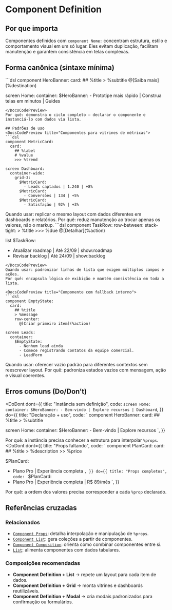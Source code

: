 # Component Definition
## Por que importa
Componentes definidos com `component Nome:` concentram estrutura, estilo e comportamento visual em um só lugar. Eles evitam duplicação, facilitam manutenção e garantem consistência em telas complexas.

## Forma canônica (sintaxe mínima)
<DocsCodePreview title="Definição e instância básica">
```dsl
component HeroBanner:
  card:
    ## %title
    > %subtitle
    @[Saiba mais](%destination)

screen Home:
  container:
    $HeroBanner:
      - Prototipe mais rápido | Construa telas em minutos | Guides
```
</DocsCodePreview>
Por quê: demonstra o ciclo completo — declarar o componente e instanciá-lo com dados via lista.

## Padrões de uso
<DocsCodePreview title="Componentes para vitrines de métricas">
```dsl
component MetricCard:
  card:
    ## %label
    # %value
    >>> %trend

screen Dashboard:
  container-wide:
    grid-3:
      $MetricCard:
        - Leads captados | 1.240 | +8%
      $MetricCard:
        - Conversões | 134 | +5%
      $MetricCard:
        - Satisfação | 92% | +3%
```
</DocsCodePreview>
Quando usar: replicar o mesmo layout com dados diferentes em dashboards e relatórios.
Por quê: reduz manutenção ao trocar apenas os valores, não o markup.

<DocsCodePreview title="Componente para linhas de lista">
```dsl
component TaskRow:
  row-between:
    stack-tight:
      > %title
      >>> %due
    @[Detalhar](%action)

list $TaskRow:
  - Atualizar roadmap | Até 22/09 | show:roadmap
  - Revisar backlog | Até 24/09 | show:backlog
```
</DocsCodePreview>
Quando usar: padronizar linhas de lista que exigem múltiplos campos e ações.
Por quê: encapsula lógica de exibição e mantém consistência em toda a lista.

<DocsCodePreview title="Componente com fallback interno">
```dsl
component EmptyState:
  card:
    ## %title
    > %message
    row-center:
      @[Criar primeiro item](%action)

screen Leads:
  container:
    $EmptyState:
      - Nenhum lead ainda
      - Comece registrando contatos da equipe comercial.
      - LeadForm
```
</DocsCodePreview>
Quando usar: oferecer vazio padrão para diferentes contextos sem reescrever layout.
Por quê: padroniza estados vazios com mensagem, ação e visual coerentes.

## Erros comuns (Do/Don’t)
<DoDont
  dont={{
    title: "Instância sem definição",
    code: `
screen Home:
  container:
    $HeroBanner:
      - Bem-vindo | Explore recursos | Dashboard
    `,
  }}
  do={{
    title: "Declaração + uso",
    code: `
component HeroBanner:
  card:
    ## %title
    > %subtitle

screen Home:
  container:
    $HeroBanner:
      - Bem-vindo | Explore recursos
    `,
  }}
>
  Por quê: a instância precisa conhecer a estrutura para interpolar `%props`.
</DoDont>
<DoDont
  dont={{
    title: "Props faltando",
    code: `
component PlanCard:
  card:
    ## %title
    > %description
    >> %price

$PlanCard:
  - Plano Pro | Experiência completa
    `,
  }}
  do={{
    title: "Props completos",
    code: `
$PlanCard:
  - Plano Pro | Experiência completa | R$ 89/mês
    `,
  }}
>
  Por quê: a ordem dos valores precisa corresponder a cada `%prop` declarado.
</DoDont>

## Referências cruzadas

### Relacionados
- [`Component Props`](./component-props): detalha interpolação e manipulação de `%props`.
- [`Component List`](./component-list): gera coleções a partir de componentes.
- [`Component Composition`](./component-composition): orienta como combinar componentes entre si.
- [`List`](./list): alimenta componentes com dados tabulares.

### Composições recomendadas
- **Component Definition + List** → repete um layout para cada item de dados.
- **Component Definition + Grid** → monta vitrines e dashboards reutilizáveis.
- **Component Definition + Modal** → cria modais padronizados para confirmação ou formulários.
